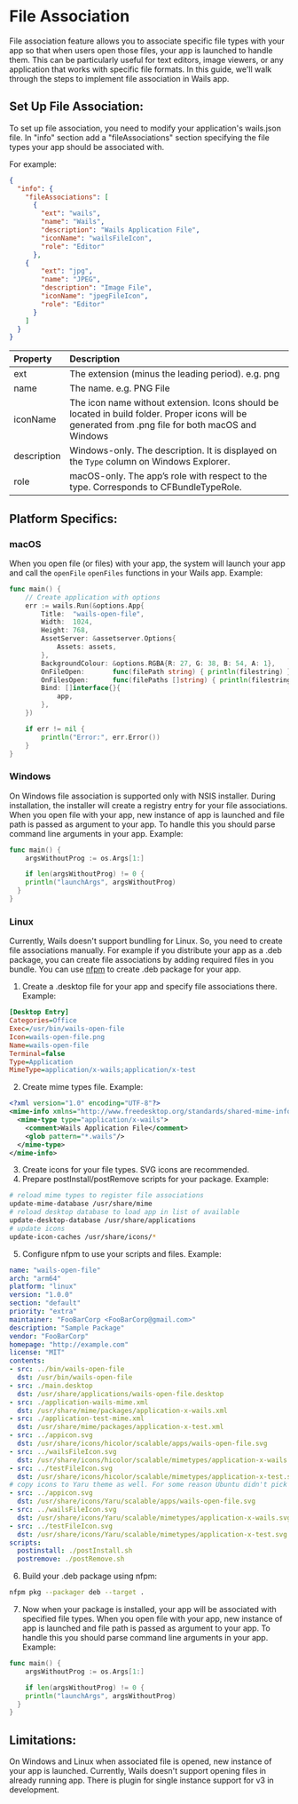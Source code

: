 # File Association

File association feature allows you to associate specific file types with your app so that when users open those files,
your app is launched to handle them. This can be particularly useful for text editors, image viewers, or any application
that works with specific file formats. In this guide, we'll walk through the steps to implement file association in Wails app.


## Set Up File Association:
To set up file association, you need to modify your application's wails.json file.
In "info" section add a "fileAssociations" section specifying the file types your app should be associated with.

For example:
```json
{
  "info": {
    "fileAssociations": [
      {
        "ext": "wails",
        "name": "Wails",
        "description": "Wails Application File",
        "iconName": "wailsFileIcon",
        "role": "Editor"
      },
    {
        "ext": "jpg",
        "name": "JPEG",
        "description": "Image File",
        "iconName": "jpegFileIcon",
        "role": "Editor"
      }
    ]
  }
}
```

| Property    | Description                                                                                                                                        |
|:------------|:---------------------------------------------------------------------------------------------------------------------------------------------------|
| ext         | The extension (minus the leading period). e.g. png                                                                                                 |
| name        | The name. e.g. PNG File                                                                                                                            |
| iconName    | The icon name without extension. Icons should be located in build folder. Proper icons will be generated from .png file for both macOS and Windows |
| description | Windows-only. The description. It is displayed on the `Type` column on Windows Explorer.                                                           |
| role        | macOS-only. The app’s role with respect to the type. Corresponds to CFBundleTypeRole.                                                              |

## Platform Specifics:

### macOS
When you open file (or files) with your app, the system will launch your app and call the `openFile` `openFiles` functions in your Wails app. Example:
```go title="main.go"
func main() {
	// Create application with options
	err := wails.Run(&options.App{
		Title:  "wails-open-file",
		Width:  1024,
		Height: 768,
		AssetServer: &assetserver.Options{
			Assets: assets,
		},
		BackgroundColour: &options.RGBA{R: 27, G: 38, B: 54, A: 1},
		OnFileOpen:       func(filePath string) { println(filestring) },
		OnFilesOpen:      func(filePaths []string) { println(filestring) },
		Bind: []interface{}{
			app,
		},
	})

	if err != nil {
		println("Error:", err.Error())
	}
}
```


### Windows
On Windows file association is supported only with NSIS installer. During installation, the installer will create a
registry entry for your file associations. When you open file with your app, new instance of app is launched and file path is passed
as argument to your app. To handle this you should parse command line arguments in your app. Example:
```go title="main.go"
func main() {
	argsWithoutProg := os.Args[1:]

	if len(argsWithoutProg) != 0 {
    println("launchArgs", argsWithoutProg)
  }
}
```

### Linux
Currently, Wails doesn't support bundling for Linux. So, you need to create file associations manually.
For example if you distribute your app as a .deb package, you can create file associations by adding required files in you bundle.
You can use [nfpm](https://nfpm.goreleaser.com/) to create .deb package for your app.

1. Create a .desktop file for your app and specify file associations there. Example:
```ini
[Desktop Entry]
Categories=Office
Exec=/usr/bin/wails-open-file
Icon=wails-open-file.png
Name=wails-open-file
Terminal=false
Type=Application
MimeType=application/x-wails;application/x-test
```

2. Create mime types file. Example:
```xml
<?xml version="1.0" encoding="UTF-8"?>
<mime-info xmlns="http://www.freedesktop.org/standards/shared-mime-info">
  <mime-type type="application/x-wails">
    <comment>Wails Application File</comment>
    <glob pattern="*.wails"/>
  </mime-type>
</mime-info>
```

3. Create icons for your file types. SVG icons are recommended.
4. Prepare postInstall/postRemove scripts for your package. Example:
```sh
# reload mime types to register file associations
update-mime-database /usr/share/mime
# reload desktop database to load app in list of available
update-desktop-database /usr/share/applications
# update icons
update-icon-caches /usr/share/icons/*
```
5. Configure nfpm to use your scripts and files. Example:
```yaml
name: "wails-open-file"
arch: "arm64"
platform: "linux"
version: "1.0.0"
section: "default"
priority: "extra"
maintainer: "FooBarCorp <FooBarCorp@gmail.com>"
description: "Sample Package"
vendor: "FooBarCorp"
homepage: "http://example.com"
license: "MIT"
contents:
- src: ../bin/wails-open-file
  dst: /usr/bin/wails-open-file
- src: ./main.desktop
  dst: /usr/share/applications/wails-open-file.desktop
- src: ./application-wails-mime.xml
  dst: /usr/share/mime/packages/application-x-wails.xml
- src: ./application-test-mime.xml
  dst: /usr/share/mime/packages/application-x-test.xml
- src: ../appicon.svg
  dst: /usr/share/icons/hicolor/scalable/apps/wails-open-file.svg
- src: ../wailsFileIcon.svg
  dst: /usr/share/icons/hicolor/scalable/mimetypes/application-x-wails.svg
- src: ../testFileIcon.svg
  dst: /usr/share/icons/hicolor/scalable/mimetypes/application-x-test.svg
# copy icons to Yaru theme as well. For some reason Ubuntu didn't pick up fileicons from hicolor theme
- src: ../appicon.svg
  dst: /usr/share/icons/Yaru/scalable/apps/wails-open-file.svg
- src: ../wailsFileIcon.svg
  dst: /usr/share/icons/Yaru/scalable/mimetypes/application-x-wails.svg
- src: ../testFileIcon.svg
  dst: /usr/share/icons/Yaru/scalable/mimetypes/application-x-test.svg
scripts:
  postinstall: ./postInstall.sh
  postremove: ./postRemove.sh
```
6. Build your .deb package using nfpm:
```sh
nfpm pkg --packager deb --target .
```
7. Now when your package is installed, your app will be associated with specified file types. When you open file with your app,
new instance of app is launched and file path is passed as argument to your app.
To handle this you should parse command line arguments in your app. Example:
```go title="main.go"
func main() {
	argsWithoutProg := os.Args[1:]

	if len(argsWithoutProg) != 0 {
    println("launchArgs", argsWithoutProg)
  }
}
```

## Limitations:
On Windows and Linux when associated file is opened, new instance of your app is launched.
Currently, Wails doesn't support opening files in already running app. There is plugin for single instance support for v3 in development.
